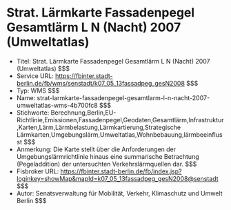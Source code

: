 # Strat. Lärmkarte Fassadenpegel Gesamtlärm L N (Nacht) 2007 (Umweltatlas)
- Titel: Strat. Lärmkarte Fassadenpegel Gesamtlärm L N (Nacht) 2007 (Umweltatlas) $$$
- Service URL: https://fbinter.stadt-berlin.de/fb/wms/senstadt/k07_05_13fassadpeg_gesN2008 $$$
- Typ: WMS $$$
- Name: strat-larmkarte-fassadenpegel-gesamtlarm-l-n-nacht-2007-umweltatlas-wms-4b700fc8 $$$
- Stichworte: Berechnung,Berlin,EU-Richtlinie,Emissionen,Fassadenpegel,Geodaten,Gesamtlärm,Infrastruktur,Karten,Lärm,Lärmbelastung,Lärmkartierung,Strategische Lärmkarten,Umgebungslärm,Umweltatlas,Wohnbebauung,lärmbeeinflusst $$$
- Anmerkung: Die Karte stellt über die Anforderungen der Umgebungslärmrichtlinie hinaus eine summarische Betrachtung (Pegeladdition) der untersuchten Verkehrslärmquellen dar. $$$
- Fisbroker URL: https://fbinter.stadt-berlin.de/fb/index.jsp?loginkey=showMap&mapId=k07_05_13fassadpeg_gesN2008@senstadt $$$
- Autor: Senatsverwaltung für Mobilität, Verkehr, Klimaschutz und Umwelt Berlin $$$
